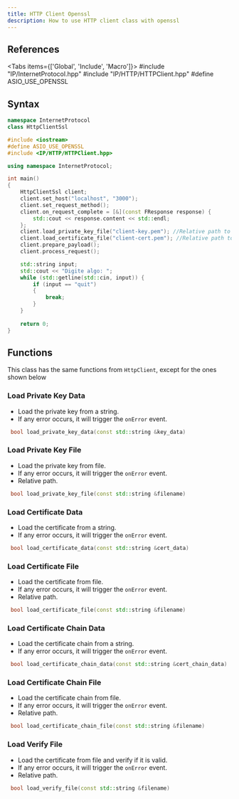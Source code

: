```yaml
---
title: HTTP Client Openssl
description: How to use HTTP client class with openssl
---
```



## References
 
<Tabs items={['Global', 'Include', 'Macro']}>
    <Tab value="Global">#include "IP/InternetProtocol.hpp"</Tab>
    <Tab value="Include">#include "IP/HTTP/HTTPClient.hpp"</Tab>
    <Tab value="Macro">#define ASIO_USE_OPENSSL</Tab>
</Tabs>

## Syntax

```cpp
namespace InternetProtocol
class HttpClientSsl
```

```cpp
#include <iostream>
#define ASIO_USE_OPENSSL
#include <IP/HTTP/HTTPClient.hpp>

using namespace InternetProtocol;

int main()
{
    HttpClientSsl client;
    client.set_host("localhost", "3000");
    client.set_request_method();
    client.on_request_complete = [&](const FResponse response) {
        std::cout << response.content << std::endl;
    };
    client.load_private_key_file("client-key.pem"); //Relative path to your PEM file
    client.load_certificate_file("client-cert.pem"); //Relative path to your PEM file
    client.prepare_payload();
    client.process_request();

    std::string input;
    std::cout << "Digite algo: ";
    while (std::getline(std::cin, input)) {
        if (input == "quit")
        {
            break;
        }
    }
    
    return 0;
}
```
## Functions

This class has the same functions from ```HttpClient```, except for the ones shown below

### Load Private Key Data

* Load the private key from a string.
* If any error occurs, it will trigger the ```onError``` event.

```cpp
 bool load_private_key_data(const std::string &key_data)
```

### Load Private Key File

* Load the private key from file.
* If any error occurs, it will trigger the ```onError``` event.
* Relative path.

```cpp
 bool load_private_key_file(const std::string &filename)
```

### Load Certificate Data

* Load the certificate from a string.
* If any error occurs, it will trigger the ```onError``` event.

```cpp
 bool load_certificate_data(const std::string &cert_data)
```

### Load Certificate File

* Load the certificate from file.
* If any error occurs, it will trigger the ```onError``` event.
* Relative path.

```cpp
 bool load_certificate_file(const std::string &filename)
```

### Load Certificate Chain Data

* Load the certificate chain from a string.
* If any error occurs, it will trigger the ```onError``` event.

```cpp
 bool load_certificate_chain_data(const std::string &cert_chain_data)
```

### Load Certificate Chain File

* Load the certificate chain from file.
* If any error occurs, it will trigger the ```onError``` event.
* Relative path.

```cpp
 bool load_certificate_chain_file(const std::string &filename)
```

### Load Verify File

* Load the certificate from file and verify if it is valid.
* If any error occurs, it will trigger the ```onError``` event.
* Relative path.

```cpp
 bool load_verify_file(const std::string &filename)
```